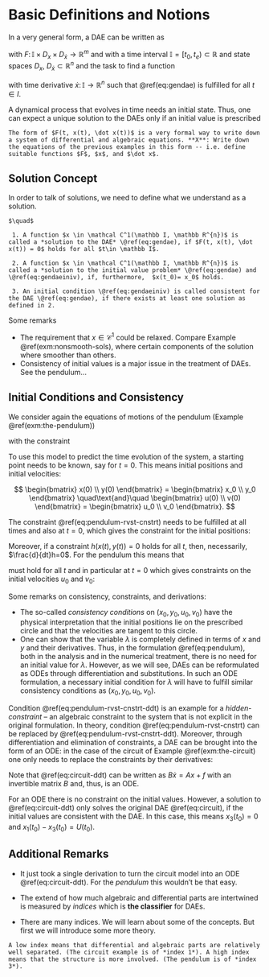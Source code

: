 # Basic Definitions and Notions

In a very general form, a DAE can be written as

\begin{equation}
    F(t, x(t), \dot x(t)) = 0
   	(\#eq:gendae)
\end{equation}

with $F\colon \mathbb I \times D_x \times D_{\dot x} \to \mathbb R^m$ and with a time interval $\mathbb I=[t_0,t_e) \subset \mathbb R$ and state spaces $D_x$, $D_{\dot x} \subset \mathbb R^{n}$ and the task to find a function 

\begin{equation*}
    x \colon \mathbb I \to \mathbb R^{n}
\end{equation*}

with time derivative $\dot x \colon \mathbb I \to \mathbb R^{n}$ such that \@ref(eq:gendae) is fulfilled for all $t\in I$.

A dynamical process that evolves in time needs an initial state. Thus, one can expect a unique solution to the DAEs only if an initial value is prescribed 

\begin{equation}
    x(t_0) = x_0 \in \mathbb R^{n}. (\#eq:gendaeiniv) 
\end{equation}

```block
The form of $F(t, x(t), \dot x(t))$ is a very formal way to write down a system of differential and algebraic equations. **X**: Write down the equations of the previous examples in this form -- i.e. define suitable functions $F$, $x$, and $\dot x$.
```

## Solution Concept

In order to talk of solutions, we need to define what we understand as a solution.  


```definition
$\quad$

 1. A function $x \in \mathcal C^1(\mathbb I, \mathbb R^{n})$ is called a *solution to the DAE* \@ref(eq:gendae), if $F(t, x(t), \dot x(t)) = 0$ holds for all $t\in \mathbb I$.

 2. A function $x \in \mathcal C^1(\mathbb I, \mathbb R^{n})$ is called a *solution to the initial value problem* \@ref(eq:gendae) and \@ref(eq:gendaeiniv), if, furthermore,  $x(t_0)= x_0$ holds.

 3. An initial condition \@ref(eq:gendaeiniv) is called consistent for the DAE \@ref(eq:gendae), if there exists at least one solution as defined in 2.

```

Some remarks

 * The requirement that $x \in \mathcal C^1$ could be relaxed. Compare Example \@ref(exm:nonsmooth-sols), where certain components of the solution where smoother than others.
 * Consistency of initial values is a major issue in the treatment of DAEs. See the pendulum...

## Initial Conditions and Consistency

We consider again the equations of motions of the pendulum (Example \@ref(exm:the-pendulum))

\begin{align*}
	\dot x(t) &= u(t) \\
	\dot y(t) &= v(t) \\
	m \dot u(t) &= - 2 \lambda(t) (x(t) - c_x) \\ 
	m \dot v(t) &= - 2 \lambda(t) (y(t) - c_y) - mgy(t)
\end{align*}

with the constraint 

\begin{equation}
	0=(x(t) - c_x)^2 + (y(t) - c_y)^2 - l^2. (\#eq:pendulum-rvst-cnstrt)
\end{equation}

To use this model to predict the time evolution of the system, a starting point needs to be known, say for $t=0$. This means initial positions and initial velocities:

$$
\begin{bmatrix} 
x(0) \\ y(0)
\end{bmatrix}
=
\begin{bmatrix} 
	x_0 \\ y_0
\end{bmatrix}
\quad\text{and}\quad
\begin{bmatrix} 
u(0) \\ v(0)
\end{bmatrix}
=
\begin{bmatrix} 
	u_0 \\ v_0
\end{bmatrix}.
$$

The constraint \@ref(eq:pendulum-rvst-cnstrt) needs to be fulfilled at all times and also at $t=0$, which gives the constraint for the initial positions:

\begin{equation*}
	(x_0 - c_x)^2 + (y_0 - c_y)^2 - l^2=0.
\end{equation*}

Moreover, if a constraint $h(x(t), y(t))=0$ holds for all $t$, then, necessarily, $\frac{d}{dt}h=0$. For the pendulum this means that 

\begin{equation}
	2(x(t) - c_x)u(t) + 2(y(t) - c_y)v(t) = 0 (\#eq:pendulum-rvst-cnstrt-ddt)
\end{equation}

must hold for all $t$ and in particular at $t=0$ which gives constraints on the initial velocities $u_0$ and $v_0$:

\begin{equation*}
	2(x_0 - c_x)u_0 + 2(y_0 - c_y)v_0 = 0.
\end{equation*}

Some remarks on consistency, constraints, and derivations:

 * The so-called *consistency conditions* on $(x_0, y_0, u_0, v_0)$ have the physical interpretation that the initial positions lie on the prescribed circle and that the velocities are tangent to this circle.
 * One can show that the variable $\lambda$ is completely defined in terms of $x$ and $y$ and their derivatives. Thus, in the formulation \@ref(eq:pendulum), both in the analysis and in the numerical treatment, there is no need for an initial value for $\lambda$. However, as we will see, DAEs can be reformulated as ODEs through differentiation and substitutions. In such an ODE formulation, a necessary initial condition for $\lambda$ will have to fulfill similar consistency conditions as $(x_0, y_0, u_0, v_0)$.

Condition \@ref(eq:pendulum-rvst-cnstrt-ddt) is an example for a *hidden-constraint* -- an algebraic constraint to the system that is not explicit in the original formulation. In theory, condition \@ref(eq:pendulum-rvst-cnstrt) can be replaced by \@ref(eq:pendulum-rvst-cnstrt-ddt). Moreover, through differentiation and elimination of constraints, a DAE can be brought into the form of an ODE: in the case of the circuit of Example \@ref(exm:the-circuit) one only needs to replace the constraints by their derivatives:

\begin{equation}
\begin{split}
C(\dot x_3 - \dot x_2) &= - \frac{x_1 - x_2}{R} \\
\dot x_1 - \dot x_3 &= \dot U \\
\dot x_3 &= 0. 
\end{split}
(\#eq:circuit-ddt)
\end{equation}

Note that \@ref(eq:circuit-ddt) can be written as $B\dot x = Ax + f$ with an invertible matrix $B$ and, thus, is an ODE. 

For an ODE there is no constraint on the initial values. However, a solution to \@ref(eq:circuit-ddt) only solves the original DAE \@ref(eq:circuit), if the initial values are consistent with the DAE. In this case, this means $x_3(t_0)=0$ and $x_1(t_0) - x_3(t_0) = U(t_0)$.

## Additional Remarks

 * It just took a single derivation to turn the circuit model into an ODE \@ref(eq:circuit-ddt). For the *pendulum* this wouldn't be that easy.

 * The extend of how much algebraic and differential parts are intertwined is measured by *indices* which is **the classifier** for DAEs. 

 * There are many indices. We will learn about some of the concepts. But first we will introduce some more theory.

```block
A low index means that differential and algebraic parts are relatively well separated. (The circuit example is of *index 1*). A high index means that the structure is more involved. (The pendulum is of *index 3*).
```


